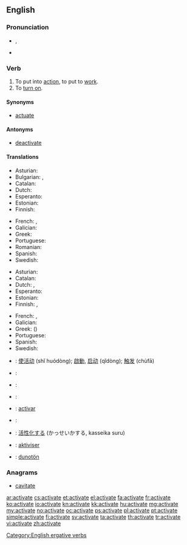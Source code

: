 ==English==

===Pronunciation===
* {{IPA|/ˈæktɪˌveɪt/}}, {{X-SAMPA|/"{ktI%veIt/}}
* {{audio|en-us-activate.ogg|Audio (US)}}

===Verb===
{{en-verb|activat|ing}}

# To put into [[action]], to put to [[work]].
# To [[turn on]].

====Synonyms====
* [[actuate]]

====Antonyms====
* [[deactivate]]

====Translations====
{{trans-top|to put into action}}
* Asturian: {{t-|ast|activar}}
* Bulgarian: {{t+|bg|пускам}}, {{t+|bg|активирам}}
* Catalan: {{t+|ca|activar}}
* Dutch: {{t+|nl|activeren}}
* Esperanto: {{t-|eo|aktivigi}}
* Estonian: {{t-|et|rakendama}}
* Finnish: {{t+|fi|aktivoida}}
{{trans-mid}}
* French: {{t+|fr|actionner}}, {{t+|fr|activer}}
* Galician: {{t-|gl|activar}}
* Greek: {{t+|el|ενεργοποιώ|tr=energopoió}}
* Portuguese: {{t+|pt|ativar}}
* Romanian: {{t+|ro|activa}}
* Spanish: {{t+|es|activar}}
* Swedish: {{t+|sv|aktivera}}
{{trans-bottom}}

{{trans-top|to turn on}}
* Asturian: {{t-|ast|activar}}
* Catalan: {{t+|ca|activar}}
* Dutch: {{t+|nl|aanzetten}}, {{t+|nl|inschakelen}}
* Esperanto: {{t-|eo|aktivigi}}
* Estonian: {{t+|et|käivitama}}
* Finnish: {{t+|fi|aktivoida}}, {{t+|fi|käynnistää}}
{{trans-mid}}
* French: {{t+|fr|actionner}}, {{t+|fr|allumer}}
* Galician: {{t-|gl|activar}}
* Greek: {{t+|el|ενεργοποιώ|tr=energopoió}} ({{t+|el|ανοίγω|tr=anoigo}})
* Portuguese: {{t+|pt|ativar}}
* Spanish: {{t+|es|activar}}
* Swedish: {{t+|sv|aktivera}}
{{trans-bottom}}

{{checktrans-top}}
* {{ttbc|cmn}}: [[使活动]] (shǐ huódòng); [[啟動]], [[启动]] (qǐdòng); [[触发]] (chùfā)
* {{ttbc|sh}}: {{t-|sh|aktivirati|alt=aktivírati}}
* {{ttbc|de}}: {{t+|de|aktivieren}}
* {{ttbc|id}}: {{t+|id|aktif|alt=mengaktifkan}}
{{trans-mid}}
* {{ttbc|ia}}: [[activar]]
* {{ttbc|it}}: {{t-|it|attivare}}
* {{ttbc|ja}}: [[活性化]]する (かっせいかする, kasseika suru)
* {{ttbc|no}}: [[aktiviser]]
* {{ttbc|vo}}: [[dunotön]]
{{trans-bottom}}

===Anagrams===
* [[cavitate#English|cavitate]]

[[Category:English ergative verbs]]

[[ar:activate]]
[[cs:activate]]
[[et:activate]]
[[el:activate]]
[[fa:activate]]
[[fr:activate]]
[[ko:activate]]
[[io:activate]]
[[kn:activate]]
[[kk:activate]]
[[hu:activate]]
[[mg:activate]]
[[my:activate]]
[[no:activate]]
[[oc:activate]]
[[ps:activate]]
[[pl:activate]]
[[pt:activate]]
[[simple:activate]]
[[fi:activate]]
[[sv:activate]]
[[ta:activate]]
[[th:activate]]
[[tr:activate]]
[[vi:activate]]
[[zh:activate]]
